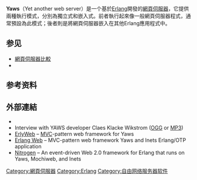 {{Unreferenced|time=2017-05-09T23:30:49+00:00}}
{{NoteTA
|G1=IT
}}
{{Infobox Software
| name                   = Yaws
| logo                   = 
| caption                = 
| developer              = Claes Wikstrom
| latest release version = 1.99
| latest release date    = {{release date|2014|11|11}}
| programming language   = [[Erlang|Erlang]]
| operating system       = [[跨平台|跨平台]]
| genre                  = [[網頁伺服器|網頁伺服器]]
| license                = [[BSD許可證|BSD許可證]]
| website                = http://yaws.hyber.org/
}}
'''Yaws'''（Yet another web server）是一个基於[[Erlang|Erlang]]開發的[[網頁伺服器|網頁伺服器]]，它提供兩種執行模式，分別為獨立式和嵌入式。前者執行起來像一般網頁伺服器程式，通常預設為此模式；後者則是將網頁伺服器嵌入在其他Erlang應用程式中。

==参见==
{{Portal|自由软件}}
*[[網頁伺服器比較|網頁伺服器比較]]
*{{tsl|en|LYME (software bundle)}}

==参考资料==
{{Reflist}}

== 外部連結 ==
*{{Official website}}
*Interview with YAWS developer Claes Klacke Wikstrom ([https://web.archive.org/web/20060905102205/http://cisx1.uma.maine.edu/~wbackman/bsdtalk/bsdtalk062.ogg OGG] or [https://web.archive.org/web/20070316011211/http://cisx1.uma.maine.edu/~wbackman/bsdtalk/bsdtalk062.mp3 MP3])
*[https://github.com/yariv/erlyweb ErlyWeb] {{Wayback|url=https://github.com/yariv/erlyweb |date=20200929013419 }} – [[Model-view-controller|MVC]]-pattern web framework for Yaws
*[https://github.com/esl/erlang-web Erlang Web] {{Wayback|url=https://github.com/esl/erlang-web |date=20210917213908 }} – MVC-pattern web framework Yaws and Inets Erlang/OTP application
*[http://nitrogenproject.com/ Nitrogen] {{Wayback|url=http://nitrogenproject.com/ |date=20220423044114 }} – An event-driven Web 2.0 framework for Erlang that runs on Yaws, Mochiweb, and Inets

{{Web server software}}
{{Web框架}}

[[Category:網頁伺服器|Category:網頁伺服器]]
[[Category:Erlang|Category:Erlang]]
[[Category:自由网络服务器软件|Category:自由网络服务器软件]]